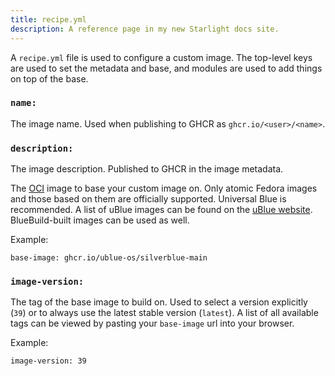 ```yaml
---
title: recipe.yml
description: A reference page in my new Starlight docs site.
---
```


A `recipe.yml` file is used to configure a custom image. The top-level keys are used to set the metadata and base, and modules are used to add things on top of the base.

### `name:`

The image name. Used when publishing to GHCR as `ghcr.io/<user>/<name>`.

### `description:`

The image description. Published to GHCR in the image metadata.

The [OCI](https://opencontainers.org/) image to base your custom image on. Only atomic Fedora images and those based on them are officially supported. Universal Blue is recommended. A list of uBlue images can be found on the [uBlue website](https://universal-blue.org/images/). BlueBuild-built images can be used as well. 

Example:
```
base-image: ghcr.io/ublue-os/silverblue-main
```

### `image-version:`

The tag of the base image to build on. Used to select a version explicitly (`39`) or to always use the latest stable version (`latest`). A list of all available tags can be viewed by pasting your `base-image` url into your browser.

Example:
```
image-version: 39
```
